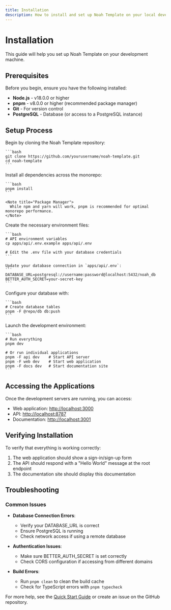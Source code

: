 ```yaml
---
title: Installation
description: How to install and set up Noah Template on your local development environment
---
```


# Installation

This guide will help you set up Noah Template on your development machine.

## Prerequisites

Before you begin, ensure you have the following installed:

- **Node.js** - v18.0.0 or higher
- **pnpm** - v8.0.0 or higher (recommended package manager)
- **Git** - For version control
- **PostgreSQL** - Database (or access to a PostgreSQL instance)

## Setup Process

<Stepper>
  <StepperItem title="Clone the Repository">
    Begin by cloning the Noah Template repository:

    ```bash
    git clone https://github.com/yourusername/noah-template.git
    cd noah-template
    ```
  </StepperItem>

  <StepperItem title="Install Dependencies">
    Install all dependencies across the monorepo:

    ```bash
    pnpm install
    ```

    <Note title="Package Manager">
      While npm and yarn will work, pnpm is recommended for optimal monorepo performance.
    </Note>
  </StepperItem>

  <StepperItem title="Configure Environment Variables">
    Create the necessary environment files:

    ```bash
    # API environment variables
    cp apps/api/.env.example apps/api/.env
    
    # Edit the .env file with your database credentials
    ```

    Update your database connection in `apps/api/.env`:
    ```
    DATABASE_URL=postgresql://username:password@localhost:5432/noah_db
    BETTER_AUTH_SECRET=your-secret-key
    ```
  </StepperItem>

  <StepperItem title="Set Up Database">
    Configure your database with:

    ```bash
    # Create database tables
    pnpm -F @repo/db db:push
    ```
  </StepperItem>

  <StepperItem title="Start Development Servers">
    Launch the development environment:

    ```bash
    # Run everything
    pnpm dev
    
    # Or run individual applications
    pnpm -F api dev    # Start API server
    pnpm -F web dev    # Start web application
    pnpm -F docs dev   # Start documentation site
    ```
  </StepperItem>
</Stepper>

## Accessing the Applications

Once the development servers are running, you can access:

- Web application: [http://localhost:3000](http://localhost:3000)
- API: [http://localhost:8787](http://localhost:8787)
- Documentation: [http://localhost:3001](http://localhost:3001)

## Verifying Installation

To verify that everything is working correctly:

1. The web application should show a sign-in/sign-up form
2. The API should respond with a "Hello World" message at the root endpoint
3. The documentation site should display this documentation

## Troubleshooting

### Common Issues

- **Database Connection Errors**:
  - Verify your DATABASE_URL is correct
  - Ensure PostgreSQL is running
  - Check network access if using a remote database

- **Authentication Issues**:
  - Make sure BETTER_AUTH_SECRET is set correctly
  - Check CORS configuration if accessing from different domains

- **Build Errors**:
  - Run `pnpm clean` to clean the build cache
  - Check for TypeScript errors with `pnpm typecheck`

For more help, see the [Quick Start Guide](/docs/getting-started/quick-start-guide) or create an issue on the GitHub repository.